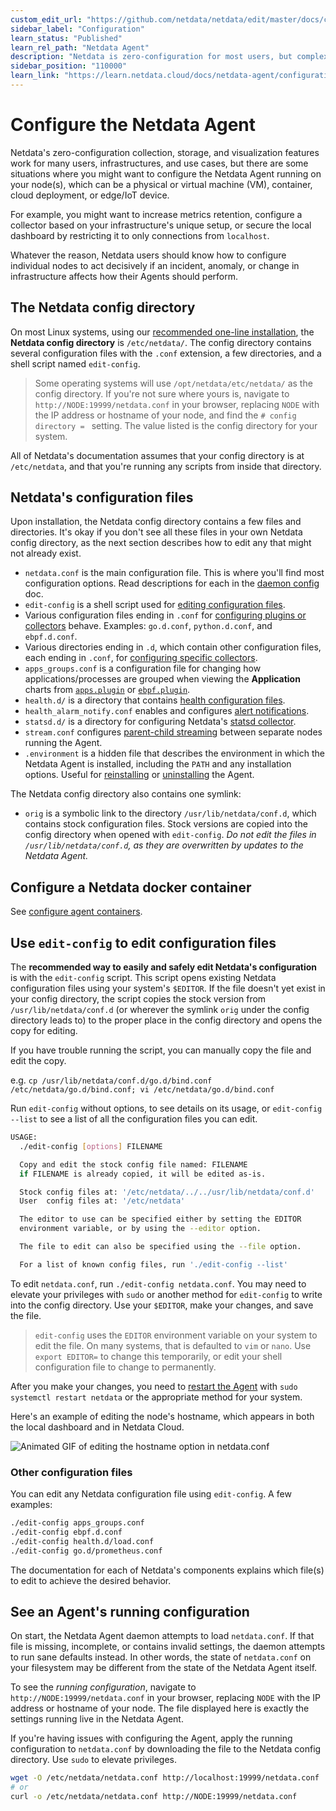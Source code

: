 ```yaml
---
custom_edit_url: "https://github.com/netdata/netdata/edit/master/docs/configure/nodes.md"
sidebar_label: "Configuration"
learn_status: "Published"
learn_rel_path: "Netdata Agent"
description: "Netdata is zero-configuration for most users, but complex infrastructures may require you to tweak some of the Agent's granular settings."
sidebar_position: "110000"
learn_link: "https://learn.netdata.cloud/docs/netdata-agent/configuration"
---
```


# Configure the Netdata Agent

Netdata's zero-configuration collection, storage, and visualization features work for many users, infrastructures, and
use cases, but there are some situations where you might want to configure the Netdata Agent running on your node(s),
which can be a physical or virtual machine (VM), container, cloud deployment, or edge/IoT device.

For example, you might want to increase metrics retention, configure a collector based on your infrastructure's unique
setup, or secure the local dashboard by restricting it to only connections from `localhost`.

Whatever the reason, Netdata users should know how to configure individual nodes to act decisively if an incident,
anomaly, or change in infrastructure affects how their Agents should perform.

## The Netdata config directory

On most Linux systems, using our [recommended one-line
installation](/docs/netdata-agent/installation#install-on-linux-with-one-line-installer), the **Netdata config
directory** is `/etc/netdata/`. The config directory contains several configuration files with the `.conf` extension, a
few directories, and a shell script named `edit-config`.

> Some operating systems will use `/opt/netdata/etc/netdata/` as the config directory. If you're not sure where yours
> is, navigate to `http://NODE:19999/netdata.conf` in your browser, replacing `NODE` with the IP address or hostname of
> your node, and find the `# config directory = ` setting. The value listed is the config directory for your system.

All of Netdata's documentation assumes that your config directory is at `/etc/netdata`, and that you're running any
scripts from inside that directory.

## Netdata's configuration files

Upon installation, the Netdata config directory contains a few files and directories. It's okay if you don't see all
these files in your own Netdata config directory, as the next section describes how to edit any that might not already
exist.

- `netdata.conf` is the main configuration file. This is where you'll find most configuration options. Read descriptions
  for each in the [daemon config](/docs/developer-and-contributor-corner/configuring/daemon-configuration) doc.
- `edit-config` is a shell script used for [editing configuration files](#use-edit-config-to-edit-configuration-files).
- Various configuration files ending in `.conf` for [configuring plugins or
  collectors](/docs/developer-and-contributor-corner/configuring/collectors-configuration) behave. Examples: `go.d.conf`,
  `python.d.conf`, and `ebpf.d.conf`.
- Various directories ending in `.d`, which contain other configuration files, each ending in `.conf`, for [configuring
  specific collectors](/docs/developer-and-contributor-corner/configuring/collectors-configuration).
- `apps_groups.conf` is a configuration file for changing how applications/processes are grouped when viewing the
  **Application** charts from [`apps.plugin`](https://github.com/netdata/netdata/blob/master/src/collectors/apps.plugin/README.md) or
  [`ebpf.plugin`](https://github.com/netdata/netdata/blob/master/src/collectors/ebpf.plugin/README.md).
- `health.d/` is a directory that contains [health configuration files](/docs/alerting/health-configuration-reference).
- `health_alarm_notify.conf` enables and configures [alert notifications](/docs/alerting/notifications).
- `statsd.d/` is a directory for configuring Netdata's [statsd collector](https://github.com/netdata/netdata/blob/master/src/collectors/statsd.plugin/README.md).
- `stream.conf` configures [parent-child streaming](/docs/observability-centralization-points/metrics-centralization-points-%20netdata-parents%20/configuring-metrics-centralization-points) between separate nodes running the Agent.
- `.environment` is a hidden file that describes the environment in which the Netdata Agent is installed, including the
  `PATH` and any installation options. Useful for [reinstalling](/docs/maintaining/reinstall-netdata-agents) or
  [uninstalling](/docs/maintaining/uninstall-netdata-agents) the Agent.

The Netdata config directory also contains one symlink:

- `orig` is a symbolic link to the directory `/usr/lib/netdata/conf.d`, which contains stock configuration files. Stock
  versions are copied into the config directory when opened with `edit-config`. _Do not edit the files in
  `/usr/lib/netdata/conf.d`, as they are overwritten by updates to the Netdata Agent._

## Configure a Netdata docker container

See [configure agent containers](/docs/netdata-agent/installation/docker#configure-agent-containers).

## Use `edit-config` to edit configuration files

The **recommended way to easily and safely edit Netdata's configuration** is with the `edit-config` script. This script
opens existing Netdata configuration files using your system's `$EDITOR`. If the file doesn't yet exist in your config
directory, the script copies the stock version from `/usr/lib/netdata/conf.d` (or wherever the symlink `orig` under the config directory leads to)
to the proper place in the config directory and opens the copy for editing. 

If you have trouble running the script, you can manually copy the file and edit the copy.

e.g. `cp /usr/lib/netdata/conf.d/go.d/bind.conf /etc/netdata/go.d/bind.conf; vi /etc/netdata/go.d/bind.conf`

Run `edit-config` without options, to see details on its usage, or `edit-config --list` to see a list of all the configuration 
files you can edit.

```bash
USAGE:
  ./edit-config [options] FILENAME

  Copy and edit the stock config file named: FILENAME
  if FILENAME is already copied, it will be edited as-is.

  Stock config files at: '/etc/netdata/../../usr/lib/netdata/conf.d'
  User  config files at: '/etc/netdata'

  The editor to use can be specified either by setting the EDITOR
  environment variable, or by using the --editor option.

  The file to edit can also be specified using the --file option.

  For a list of known config files, run './edit-config --list'
```

To edit `netdata.conf`, run `./edit-config netdata.conf`. You may need to elevate your privileges with `sudo` or another
method for `edit-config` to write into the config directory. Use your `$EDITOR`, make your changes, and save the file.

> `edit-config` uses the `EDITOR` environment variable on your system to edit the file. On many systems, that is
> defaulted to `vim` or `nano`. Use `export EDITOR=` to change this temporarily, or edit your shell configuration file
> to change to permanently.

After you make your changes, you need to [restart the Agent](/docs/maintaining/starting-and-stopping-netdata-agents) with `sudo systemctl
restart netdata` or the appropriate method for your system.

Here's an example of editing the node's hostname, which appears in both the local dashboard and in Netdata Cloud.

![Animated GIF of editing the hostname option in
netdata.conf](https://user-images.githubusercontent.com/1153921/80994808-1c065300-8df2-11ea-81af-d28dc3ba27c8.gif)

### Other configuration files

You can edit any Netdata configuration file using `edit-config`. A few examples:

```bash
./edit-config apps_groups.conf
./edit-config ebpf.d.conf
./edit-config health.d/load.conf
./edit-config go.d/prometheus.conf
```

The documentation for each of Netdata's components explains which file(s) to edit to achieve the desired behavior.

## See an Agent's running configuration

On start, the Netdata Agent daemon attempts to load `netdata.conf`. If that file is missing, incomplete, or contains
invalid settings, the daemon attempts to run sane defaults instead. In other words, the state of `netdata.conf` on your
filesystem may be different from the state of the Netdata Agent itself.

To see the _running configuration_, navigate to `http://NODE:19999/netdata.conf` in your browser, replacing `NODE` with
the IP address or hostname of your node. The file displayed here is exactly the settings running live in the Netdata
Agent.

If you're having issues with configuring the Agent, apply the running configuration to `netdata.conf` by downloading the
file to the Netdata config directory. Use `sudo` to elevate privileges.

```bash
wget -O /etc/netdata/netdata.conf http://localhost:19999/netdata.conf
# or
curl -o /etc/netdata/netdata.conf http://NODE:19999/netdata.conf
```
